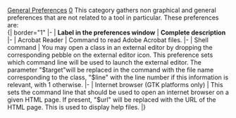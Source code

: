 [[Property:title|General Preferences]]
[[Property:weight|0]]
This category gathers non graphical and general preferences that are not related to a tool in particular. These preferences are: <br/>
{| border="1" 
|- 
| '''Label in the preferences window'''
| '''Complete description'''
|- 
| Acrobat Reader
| Command to read Adobe Acrobat files.
|- 
| Shell command
| You may open a class in an external editor by dropping the corresponding pebble on the external editor icon. This preference sets which command line will be used to launch the external editor. The parameter "$target"will be replaced in the command with the file name corresponding to the class, "$line" with the line number if this information is relevant, with 1 otherwise.
|- 
| Internet browser (GTK platforms only)
| This sets the command line that should be used to open an internet browser on a given HTML page. If present, "$url" will be replaced with the URL of the HTML page. This is used to display help files.
|}




